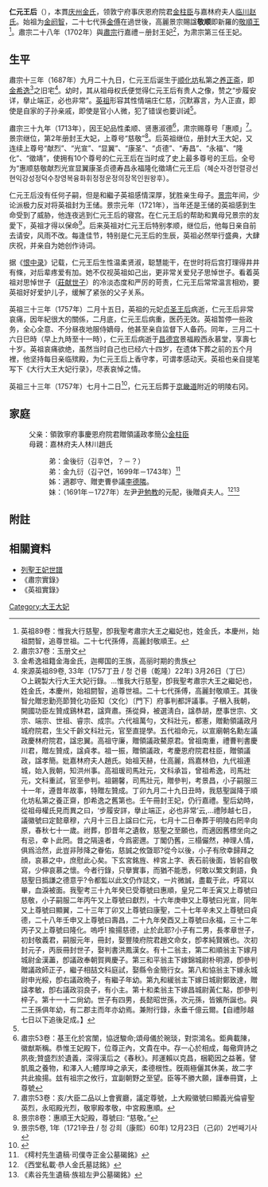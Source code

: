 {{東亞女性歷史人物
|名稱=仁元王后
|身份=王妃
|畫像=
|說明=
|姓=金
|名=
|姓名=
|字=
|官職=
|封爵=
|位號=王妃→惠順王大妃→大王大妃
|封號=
|御稱號=
|湯沐邑=
|徽號=定懿章穆
|宮號1=
|宮號2=
|神號=
|尊號=惠順慈敬獻烈光宣顯翼康聖貞徳壽昌永福隆化徽靖正運
|乳名=
|幼名=
|兒名=
|童名=
|小字=
|號=
|法號=
|院號=
|其他名號=
|出生年=肅宗十三年（1687年）九月二十九日
|出生地=[[順化坊|順化坊]]私第之[[養正齋|養正齋]]
|婚年=肅宗二十八年（1702年）
|逝世年=英祖三十三年（1757年）三月二十六日（70歲）
|逝世地=[[昌德宫|昌德宫]]景福殿西永慕堂
|諡號=仁元王后（施仁服義曰仁，立義行德曰元。）
|墳墓=明陵
|父親=領敦寧府事慶恩府院君贈領議政孝簡公[[金柱臣|金柱臣]]
|嫡母=
|母親=嘉林府夫人趙氏
|夫=[[朝鮮肅宗|朝鮮肅宗]][[李焞|李焞]]（1661年-1720年）
|婚姻名份=[[繼室|繼室]]
|夫之父=[[朝鮮顯宗|朝鮮顯宗]][[李棩|李棩]]
|夫之母=[[明聖王后|明聖王后]]清風金氏
|夫之嫡母=
|夫之元配=[[仁敬王后|仁敬王后]]光山金氏
|夫之正室=
|夫之繼室=[[仁顯王后|仁顯王后]]驪興閔氏
|夫之平妻=
|夫之側室=[[禧嬪張氏|禧嬪張氏]]、[[淑嬪崔氏|淑嬪崔氏]]、[[䄙嬪朴氏|䄙嬪朴氏]]、[[寧嬪金氏|寧嬪金氏]]、[[貴人金氏|貴人金氏]]、[[昭儀劉氏|昭儀劉氏]]
|兄弟=[[金後衍|金後衍]]（弟弟，？－？）
|姊妹=
|嫡兄弟=
|嫡姊妹=
|庶兄弟=
|庶姊妹=
|同胞兄弟=
|同胞姊妹=
|異母兄弟=
|異母姊妹=
|異父兄弟=
|異父姊妹=
|繼兄弟=
|繼姊妹=
|子=
|女=
|養子=
|養女=
|庶子=[[朝鮮景宗|朝鮮景宗]]、[[朝鮮英祖|朝鮮英祖]]
|繼女=
|注釋=}}

'''仁元王后'''（{{bd|1687年||1757年}}），本貫[[慶州金氏|庆州金氏]]，领敦宁府事庆恩府院君[[金柱臣|金柱臣]]与嘉林府夫人[[临川赵氏|临川赵氏]]。始祖为[[金阏智|金阏智]]，二十七代孫[[敬順王|金傅]]在過世後，高麗景宗賜諡'''敬顺'''即新羅的[[敬順王|敬順王]]<ref>英祖89卷：惟我大行慈聖，卽我聖考肅宗大王之繼妃也，姓金氏，本慶州，始祖閼智，追尊世祖。二十七代孫傅，高麗封敬順王。</ref>。肅宗二十八年（1702年）與[[朝鮮肅宗|肅宗]]行嘉禮－册封王妃<ref>肅宗37卷：玉册文</ref>，为肃宗第三任王妃。

== 生平 ==

肅宗十三年（1687年）九月二十九日，仁元王后诞生于[[顺化坊|顺化坊]]私第之[[养正斋|养正斋]]，即[[金希逸|金希逸]]<ref>金希逸祖籍金海金氏，迦椰国的王族，高丽时期的贵族</ref>之旧宅<ref name="大行大王大妃行錄">來源英祖89卷, 33年（1757丁丑 / 청 건륭（乾隆）22年) 3月26日（丁巳）<br>○上親製大行大王大妃行錄。…惟我大行慈聖，卽我聖考肅宗大王之繼妃也，姓金氏，本慶州，始祖閼智，追尊世祖。二十七代孫傅，高麗封敬順王。其後智允贈忠勤亮節贊化功臣知（文化）〔門下〕府事判都評議事。子稛入我朝，開國功臣左贊成鷄林君，諡齊肅。孫從舜，被選淸白，諡恭胡，歷事世宗、文宗、端宗、世祖、睿宗、成宗。六代祖萬勻，文科壯元，都憲，贈勳領議政月城府院君，生父千齡文科壯元，官至直提學。五代祖命元，以宣廟朝名勳左議政慶林府院君，諡忠翼。高祖守廉，贈領議政鰲原君。曾祖南重，禮曹判書慶川君，贈左贊成，諡貞孝。祖一振，贈領議政，考慶恩府院君柱臣，贈領議政，諡孝簡。妣嘉林府夫人趙氏。始祖天赫，仕高麗，爲嘉林伯，九代祖連城，始入我朝，知洪州事。高祖瑗司馬壯元，文科承旨，曾祖希逸，司馬壯元，文科重試，官至參判。祖錫馨，司馬壯元，贈參判，考景昌，小子嗣服三十一年，遵昔年故事，特贈左贊成。丁卯九月二十九日丑時，我慈聖誕降于順化坊私第之養正齋，卽希逸之舊第也。壬午冊封王妃，仍行嘉禮。聖后幼時，從祖母權氏見而異之曰，‘步履安詳，擧止端正，必也非常’云,…禮陟越七日，議徽號曰定懿章穆，六月十三日上諡曰仁元，七月十二日奉葬于明陵右罔辛向原，春秋七十一歲。祔葬，卽昔年之遺敎，慈聖之至願也，而適因舊標坐向之有忌，幸卜此罔。昔之隔遠者，今爲密邇。丁閣仍舊，三榻儼然，神理人情，俱爲洽然，此豈非陟降之眷佑，慈誠之攸曁耶?從今以後，小子有欣幸歸拜之顔，哀慕之中，庶慰此心矣。下玄宮銘旌、梓宮上字、表石前後面，皆躬自敬寫，少伸哀慕之懷。今者行錄，只擧實事，而猶不能悉，何敢以繁文剩語，負慈聖{{PUA|}}日撝謙之德意乎?令都監以此文仍作誌文，一片微誠，盡載于此，呼寫以畢，血淚被面。我聖考三十九年癸巳受尊號曰惠順，皇兄二年壬寅又上尊號曰慈敬，小子嗣服二年丙午又上尊號曰獻烈，十六年庚申又上尊號曰光宣，同年又上尊號曰顯翼，二十三年丁卯又上尊號曰康聖，二十七年辛未又上尊號曰貞德，二十八年壬申又上尊號曰壽昌，二十九年癸酉又上尊號曰永福，三十二年丙子又上尊號曰隆化。嗚呼! 揄揚慈德，止於此耶?小子有二男，長孝章世子，初封敬義君，嗣服元年，冊封，娶豐陵府院君趙文命女，卽孝純賢嬪也。次初封元子，丙辰冊封世子，娶判書洪鳳漢女。有十二翁主，第二和順翁主下嫁月城尉金漢藎，卽議政奉朝賀興慶子。第三和平翁主下嫁錦城尉朴明源，卽參判贈議政師正子，繼子相喆文科庭試，娶縣令金簡行女。第八和協翁主下嫁永城尉申光綏，卽右議政晩子，有繼子年幼。第九和緩翁主下嫁日城尉鄭致達，贈諡孝敏，卽右議政羽良子，有小主。第十和柔翁主下嫁昌城尉黃仁點，卽參判梓子。第十一十二尙幼。世子有四男，長懿昭世孫，次元孫，皆嬪所誕也。與二王孫俱年幼，有二郡主而年亦幼焉。兼附行錄，永垂千億云爾。【自禮陟越七日以下追後足成。】</ref>。幼时，其从祖母权氏便觉得仁元王后有贵人之像，赞之“步履安详，擧止端正，必也非常”。[[朝鮮英祖|英祖]]形容其性情端庄仁慈，沉默寡言，为人正直，即使是自家的子孙亲戚，即使是官小人微，犯了错误也要训诫<ref name="大行大王大妃行錄" />。

肅宗三十九年（1713年），因王妃品性柔顺、贤惠淑德<ref>肅宗53卷：基王化於宮闈，協迓駿命;頌母儀於琬琰，對崇鴻名。鉅典載陳，徽猷斯稱。恭惟王妃殿下，位尊正內，文貴在中。存一心於相成，每儆齊詩之夙夜;贊盛烈於遺義，深得漢后之《春秋》。邦運賴以克昌，梱範因之益著。譬凱風之養物，和澤入人;體厚坤之承天，柔德根性。旣兩極儷其休美，故二字共此揄揚。玆有祖宗之攸行，宜副朝野之至望。臣等不勝大願，謹奉冊寶，上尊號</ref>，肃宗赐尊号「惠顺」<ref>肅宗53卷：亥/大臣二品以上會賓廳，議定尊號，上大殿徽號曰顯義光倫睿聖英烈，永昭殿光烈，敬寧殿孝敬，中宮殿惠順。</ref>。景宗继位，第2年册封王大妃，上尊号“慈敬”<ref>景宗8卷：惠順王大妃殿，尊號曰: “慈敬。”</ref>。后英祖继位，册封大王大妃，又连续上尊号“献烈”、“光宣”、“显翼”、“康圣”、“贞德”、“寿昌”、“永福”、“隆化”、“徵靖”，使拥有10个尊号的仁元王后在当时成了史上最多尊号的王后。全号为“惠顺慈敬献烈光宣显翼康圣贞德寿昌永福隆化徵靖仁元王后（혜순자경헌렬광선현익강성정덕수창영복융화휘정정운정의장목인원왕후）。

仁元王后没有任何子嗣，但是和繼子英祖感情深厚，犹胜亲生母子。[[朝鮮景宗|景宗]]年间，少论派极力反对将英祖封为王储。景宗元年（1721年），当年还是王储的英祖感到生命受到了威胁，他连夜逃到仁元王后的寝宫。在仁元王后的帮助和異母兄景宗的友愛下，英祖才得以保命<ref>景宗5卷, 1年（1721辛丑 / 청 강희（康熙）60年) 12月23日（己卯）2번째기사</ref>。后来英祖对仁元王后特别孝顺，继位后，他每日亲自前去请安，风雨不改。每逢佳节，特别是仁元王后的生辰，英祖必然举行盛典，大肆庆祝，并亲自为她创作诗词。

据《[[闲中录|恨中录]]》记载，仁元王后生性温柔贤淑，聪慧能干，在世时将后宫打理得井井有條，对后辈疼爱有加。她不仅视英祖如己出，更非常关爱兒子思悼世子。看着英祖对思悼世子（[[莊獻世子|莊献世子]]）的冷淡态度和严厉的苛责，仁元王后常常温言相劝，要英祖好好爱护儿子，缓解了紧张的父子关系。

英祖三十三年（1757年）二月十五日，英祖的元妃[[贞圣王后|贞圣王后]]病逝，仁元王后非常哀痛，因年紀很大的關係，二月底，仁元王后病重，医药无效。英祖暂停一些政务，全心全意、不分昼夜地服侍嫡母，他甚至亲自监督下人备药。同年，三月二十六日巳時（早上九時至十一時），仁元王后病逝于[[昌德宮|昌德宫]]景福殿西永慕堂，享壽七十岁。英祖哀痛欲绝，虽然当时自己也已经六十四岁，在遗体下葬之前的五个月裡，他坚持每日亲临殡殿，为仁元王后上香守孝，可谓孝感动天。英祖也亲自提笔写下《大行大王大妃行录》，尽表哀悼之情。

英祖三十三年（1757年）七月十二日<ref>{{Cite web |url=http://sillok.history.go.kr/id/kua_13307012_001 |title=1757년7월 12일○壬寅/葬仁元王后於明陵。 |accessdate=2020-07-27 |archive-date=2020-07-27 |archive-url=https://web.archive.org/web/20200727102843/http://sillok.history.go.kr/id/kua_13307012_001 |dead-url=no }}</ref>，仁元王后葬于[[京畿道|京畿道]]附近的明陵右冈。

== 家庭 ==

:父亲：領敦寧府事慶恩府院君贈領議政孝簡公[[金柱臣|金柱臣]]
:母親：嘉林府夫人林川趙氏
::弟：金後衍（김후연，？－？）
::弟：金九衍（김구연，1699年－1743年）<ref>《樗村先生遺稿·司僕寺正金公墓碣銘》</ref>
::姊：適郡守、贈吏曹參議[[李德隣_(朝鮮)|李德隣]]。
::妹：（1691年－1727年）左尹[[尹勉教|尹勉教]]的元配，後贈貞夫人。<ref>《西堂私載·恭人金氏墓誌銘》</ref><ref>《素谷先生遺稿·族祖左尹公墓碣銘》</ref>

== 附註 ==
<references/>

== 相關資料 ==
*[[列聖王妃世譜|列聖王妃世譜]]
*《肅宗實錄》
*《英祖實錄》

{{李朝王后及大韓皇后}}

[[Category:大王大妃|Category:大王大妃]]